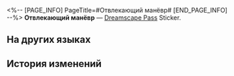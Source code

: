 <%-- [PAGE_INFO]
PageTitle=#Отвлекающий манёвр#
[END_PAGE_INFO] --%>
{{Предмет Инфобокс
|id          = 223156
|Изображение = Dreamscape Pass Sticker Отвлекающий манёвр.png
|Тип         = Dreamscape Pass Sticker
|Тип2        = Неспящий город Stickers
|Инвентарь   = 
|Редкость    = 4
|Эффект      = 
|Описание    = Пронумерованные наклейки, используемые для украшения дневника сновидений. Бывают самыми разными.
|Источник1   = [[Открыто по умолчанию]]
}}
{{Описание|Что я говорил? Печатные СМИ ещё существуют (во снах).}}
'''Отвлекающий манёвр''' — [[Dreamscape Pass]] Sticker.

==На других языках==
{{На других языках
|en   = Smokescreen
|zhs  = 障眼信息
|zht  = 障眼訊息
|ja   = 目障りな情報
|ko   = 눈속임 정보
|es   = Cortina de humo
|fr   = Sensationnel
|ru   = Отвлекающий манёвр
|th   = ข้อมูลบังตา
|vi   = Thông Tin Che Mắt
|de   = Blinde Nachrichten
|id   = Berita Kabut
|pt   = Cortina de Fumaça
}}

==История изменений==
{{История изменений|3.5}}